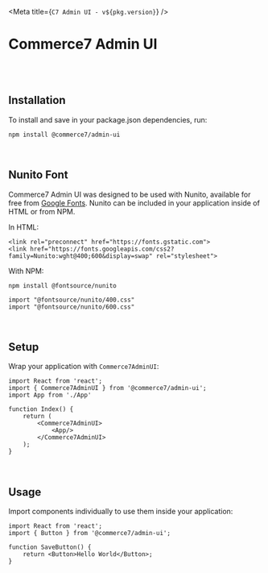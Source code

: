 
<Meta title={`C7 Admin UI - v${pkg.version}`} />

<style>{``}</style>

# Commerce7 Admin UI

<br />
<br />

## Installation

To install and save in your package.json dependencies, run:

```
npm install @commerce7/admin-ui
```

<br />

## Nunito Font

Commerce7 Admin UI was designed to be used with Nunito, available for free from <a href='https://fonts.google.com/specimen/Nunito' target='_blank'>Google Fonts</a>. Nunito can be included in your application inside of HTML or from NPM.

In HTML:

```
<link rel="preconnect" href="https://fonts.gstatic.com">
<link href="https://fonts.googleapis.com/css2?family=Nunito:wght@400;600&display=swap" rel="stylesheet">
```

With NPM:

```
npm install @fontsource/nunito
```

```
import "@fontsource/nunito/400.css"
import "@fontsource/nunito/600.css"
```

<br />

## Setup

Wrap your application with `Commerce7AdminUI`:

```
import React from 'react';
import { Commerce7AdminUI } from '@commerce7/admin-ui';
import App from './App'

function Index() {
    return (
        <Commerce7AdminUI>
            <App/>
        </Commerce7AdminUI>
    );
}
```

<br />

## Usage

Import components individually to use them inside your application:

```
import React from 'react';
import { Button } from '@commerce7/admin-ui';

function SaveButton() {
    return <Button>Hello World</Button>;
}
```
